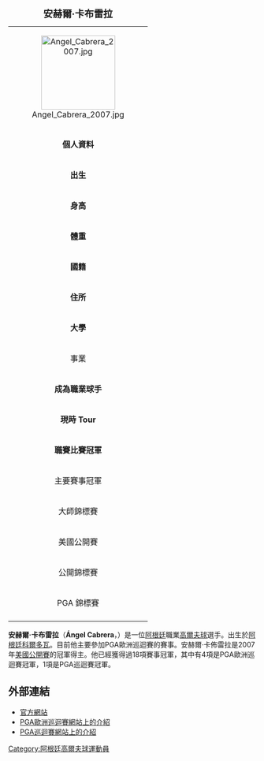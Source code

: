 {| border=1 align=right cellpadding=1 cellspacing=1 width=290 style="margin: 0.5em 0 1em 1em; background: #f9f9f9; border: 1px #aaaaaa solid; border-collapse: collapse; font-size: 87%; clear:right"
|+<big> '''安赫爾·卡布雷拉'''</big>
|-
| align=center colspan="2" |[[File:Angel_Cabrera_2007.jpg|150px]]
|-
! colspan="2" bgcolor="#4682B4" | '''個人資料'''
|-
| '''出生''' || {{birth date and age|1969|9|12}} <br>[[阿根廷|阿根廷]][[科爾多瓦_(阿根廷)|科爾多瓦]]
|-
| '''身高''' || {{Height|ft=6|in=0}}
|-
| '''體重''' || {{Weight|lb=210}}
|-
| '''國籍''' || {{ARG}}
|-
| '''住所''' || [[阿根廷|阿根廷]][[科爾多瓦_(阿根廷)|科爾多瓦]]
|-
| '''大學''' || 
|-
! colspan="2" bgcolor="E2725B" | 事業 
|-
| '''成為職業球手''' || 1989年
|-
| '''現時 Tour''' || PGA Tour（於2007年參加）；PGA European Tour （於1996年參加）
|-
| '''職賽比賽冠軍''' || 18
|-
! colspan="2" bgcolor="#ACE1AF" | 主要賽事冠軍
|-
| 大師錦標賽 
| 2009
|-
| 美國公開賽
| 2007
|-
| 公開錦標賽
| 
|-
| PGA 錦標賽
|
|-
|}
'''安赫爾·卡布雷拉'''（'''Ángel Cabrera'''，{{bd|1969年|9月12日|catidx=Ángel Cabrera}}）是一位[[阿根廷|阿根廷]]職業[[高爾夫球|高爾夫球]]選手。出生於[[阿根廷|阿根廷]][[科爾多瓦_(阿根廷)|科爾多瓦]]。目前他主要參加PGA歐洲巡迴賽的賽事。安赫爾·卡佈雷拉是2007年[[美國高爾夫公開賽|美國公開賽]]的冠軍得主。他已經獲得過18項賽事冠軍，其中有4項是PGA歐洲巡迴賽冠軍，1項是PGA巡迴賽冠軍。

==外部連結==
*[http://www.angelcabrera.com/ 官方網站] {{Wayback|url=http://www.angelcabrera.com/ |date=20201130162004 }}
*[https://web.archive.org/web/20080508072519/http://www.europeantour.com/publish.sps?pageid=127&pagegid=%7B20E6AA6B%2D0225%2D4C71%2DBD89%2D2ACBEE615D69%7D&playerId=6219 PGA歐洲巡迴賽網站上的介紹]
*[https://web.archive.org/web/20081011194214/http://pgatour.com/players/02/08/48 PGA巡迴賽網站上的介紹]

{{DEFAULTSORT:Cabrera, Ángel}}
[[Category:阿根廷高爾夫球運動員|Category:阿根廷高爾夫球運動員]]